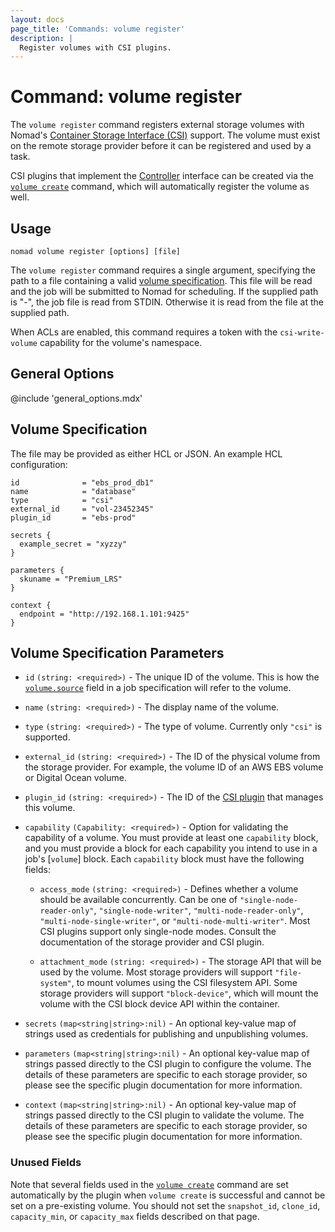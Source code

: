 ```yaml
---
layout: docs
page_title: 'Commands: volume register'
description: |
  Register volumes with CSI plugins.
---
```


# Command: volume register

The `volume register` command registers external storage volumes with Nomad's
[Container Storage Interface (CSI)][csi] support. The volume must exist on the
remote storage provider before it can be registered and used by a task.

CSI plugins that implement the [Controller][csi_plugins_internals] interface
can be created via the [`volume create`] command, which will automatically
register the volume as well.

## Usage

```plaintext
nomad volume register [options] [file]
```

The `volume register` command requires a single argument, specifying the path
to a file containing a valid [volume
specification][volume_specification]. This file will be read and the job will
be submitted to Nomad for scheduling. If the supplied path is "-", the job
file is read from STDIN. Otherwise it is read from the file at the supplied
path.

When ACLs are enabled, this command requires a token with the
`csi-write-volume` capability for the volume's namespace.

## General Options

@include 'general_options.mdx'

## Volume Specification

The file may be provided as either HCL or JSON. An example HCL configuration:

```hcl
id              = "ebs_prod_db1"
name            = "database"
type            = "csi"
external_id     = "vol-23452345"
plugin_id       = "ebs-prod"

secrets {
  example_secret = "xyzzy"
}

parameters {
  skuname = "Premium_LRS"
}

context {
  endpoint = "http://192.168.1.101:9425"
}
```

## Volume Specification Parameters

- `id` `(string: <required>)` - The unique ID of the volume. This is how the
  [`volume.source`][csi_volume_source] field in a job specification will refer
  to the volume.

- `name` `(string: <required>)` - The display name of the volume.

- `type` `(string: <required>)` - The type of volume. Currently only `"csi"`
  is supported.

- `external_id` `(string: <required>)` - The ID of the physical volume from
  the storage provider. For example, the volume ID of an AWS EBS volume or
  Digital Ocean volume.

- `plugin_id` `(string: <required>)` - The ID of the [CSI plugin][csi_plugin]
  that manages this volume.

- `capability` `(Capability: <required>)` - Option for validating the
  capability of a volume. You must provide at least one `capability` block, and
  you must provide a block for each capability you intend to use in a job's
  [`volume`] block. Each `capability` block must have the following fields:

  - `access_mode` `(string: <required>)` - Defines whether a volume should be
    available concurrently. Can be one of `"single-node-reader-only"`,
    `"single-node-writer"`, `"multi-node-reader-only"`,
    `"multi-node-single-writer"`, or `"multi-node-multi-writer"`. Most CSI
    plugins support only single-node modes. Consult the documentation of the
    storage provider and CSI plugin.

  - `attachment_mode` `(string: <required>)` - The storage API that will be used
    by the volume. Most storage providers will support `"file-system"`, to mount
    volumes using the CSI filesystem API. Some storage providers will support
    `"block-device"`, which will mount the volume with the CSI block device API
    within the container.

- `secrets` <code>(map<string|string>:nil)</code> - An optional
  key-value map of strings used as credentials for publishing and
  unpublishing volumes.

- `parameters` <code>(map<string|string>:nil)</code> - An optional
  key-value map of strings passed directly to the CSI plugin to
  configure the volume. The details of these parameters are specific
  to each storage provider, so please see the specific plugin
  documentation for more information.

- `context` <code>(map<string|string>:nil)</code> - An optional
  key-value map of strings passed directly to the CSI plugin to
  validate the volume. The details of these parameters are specific to
  each storage provider, so please see the specific plugin
  documentation for more information.

### Unused Fields

Note that several fields used in the [`volume create`] command are set
automatically by the plugin when `volume create` is successful and cannot be
set on a pre-existing volume. You should not set the `snapshot_id`,
`clone_id`, `capacity_min`, or `capacity_max` fields described on that page.

[csi]: https://github.com/container-storage-interface/spec
[csi_plugins_internals]: /docs/internals/plugins/csi#csi-plugins
[volume_specification]: #volume-specification
[csi_plugin]: /docs/job-specification/csi_plugin
[csi_volume_source]: /docs/job-specification/volume#source
[`volume create`]: /docs/commands/volume/create
